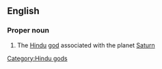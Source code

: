 ==English==

===Proper noun===
{{wikipedia}}
{{en-proper noun}}

#{{Hinduism}} The [[Hindu]] [[god]] associated with the planet [[Saturn]]

[[Category:Hindu gods]]